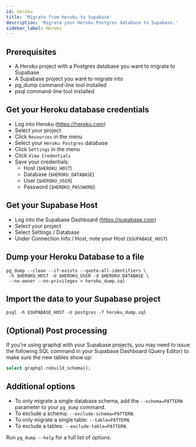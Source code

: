 ```yaml
---
id: heroku
title: 'Migrate from Heroku to Supabase'
description: 'Migrate your Heroku Postgres database to Supabase.'
sidebar_label: Heroku
---
```


## Prerequisites

- A Heroku project with a Postgres database you want to migrate to Supabase
- A Supabase project you want to migrate into
- pg_dump command-line tool installed
- psql command-line tool installed

## Get your Heroku database credentials

- Log into Heroku (https://heroku.com)
- Select your project
- Click `Resources` in the menu
- Select your `Heroku Postgres` database
- Click `Settings` in the menu
- Click `View Credentials`
- Save your credentials: 
  - Host (`$HEROKU_HOST`)
  - Database (`$HEROKU_DATABASE`)
  - User (`$HEROKU_USER`)
  - Password (`$HEROKU_PASSWORD`)

## Get your Supabase Host

- Log into the Supabase Dashboard (https://supabase.com)
- Select your project
- Select Settings / Database
- Under Connection Info / Host, note your Host (`$SUPABASE_HOST`)

## Dump your Heroku Database to a file

```
pg_dump --clean --if-exists --quote-all-identifiers \
 -h $HEROKU_HOST -U $HEROKU_USER -d $HEROKU_DATABASE \
 --no-owner --no-privileges > heroku_dump.sql
```

## Import the data to your Supabase project

```
psql -h $SUPABASE_HOST -U postgres -f heroku_dump.sql 
```

## (Optional) Post processing

If you're using graphql with your Supabase projects, you may need to issue the following SQL command in your Supabase Dashboard (Query Editor) to make sure the new tables show up:

```sql
select graphql.rebuild_schema();
```

## Additional options

- To only migrate a single database schema, add the `--schema=PATTERN` parameter to your `pg_dump` command.
- To exclude a schema: `--exclude-schema=PATTERN`.
- To only migrate a single table:  `--table=PATTERN`.
- To exclude a tables: `--exclude-table=PATTERN`.

Run `pg_dump --help` for a full list of options.
